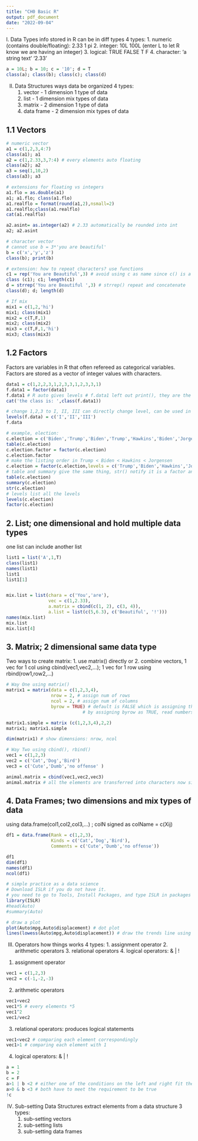 ```yaml
---
title: "CH0 Basic R"
output: pdf_document
date: "2022-09-04"
---
```


I. Data Types
  info stored in R can be in diff types 
  4 types:
    1. numeric (contains double/floating): 2.33  1  pi
    2. integer: 10L 100L (enter L to let R know we are having an integer)
    3. logical: TRUE FALSE T F
    4. character: 'a string text'  '2.33'
```r
a = 10L; b = 10; c = '10'; d = T
class(a); class(b); class(c); class(d)
```

II. Data Structures
  ways data be organized
  4 types:
    1. vector - 1 dimension 1 type of data
    2. list - 1 dimension mix types of data
    3. matrix - 2 dimension 1 type of data
    4. data frame - 2 dimension mix types of data
    
## 1.1 Vectors
```r
# numeric vector
a1 = c(1,2,3,4:7)
class(a1); a1
a2 = c(1,2.33,3,7:4) # every elements auto floating
class(a2); a2
a3 = seq(1,10,2)
class(a3); a3

# extensions for floating vs integers
a1.flo = as.double(a1)
a1; a1.flo; class(a1.flo)
a1.realflo = format(round(a1,2),nsmall=2)
a1.realflo;class(a1.realflo)
cat(a1.realflo)

a2.asint= as.integer(a2) # 2.33 automatically be rounded into int
a2; a2.asint

# character vector
# cannot use b = 3*'you are beautiful'
b = c('x','y','z')
class(b); print(b)

# extension: how to repeat characters? use functions
c1 = rep('You are Beautiful',3) # avoid using c as name since c() is a build-in function name
class (c1); c1; length(c1)
d = strrep('You are Beautiful ',3) # strrep() repeat and concatenate
class(d); d; length(d)

# If mix
mix1 = c(1,2,'hi')
mix1; class(mix1)
mix2 = c(T,F,1)
mix2; class(mix2)
mix3 = c(T,F,1,'hi')
mix3; class(mix3)
```
## 1.2 Factors
Factors are variables in R that often refereed as categorical variables.
Factors are stored as a vector of integer values with characters.
```r
data1 = c(1,2,2,3,1,2,3,3,1,2,3,3,1)
f.data1 = factor(data1)
f.data1 # R auto gives levels # f.data1 left out print(), they are the same thing
cat('the class is: ',class(f.data1))

# change 1,2,3 to I, II, III can directly change level, can be used in encrypting
levels(f.data) = c('I','II','III')
f.data

# example, election:
c.election = c('Biden','Trump','Biden','Trump','Hawkins','Biden','Jorgensen','Biden')
table(c.election)
c.election.factor = factor(c.election)
c.election.factor
# make the listing order in Trump < Biden < Hawkins < Jorgensen
c.election = factor(c.election,levels = c('Trump','Biden','Hawkins','Jorgensen'),ordered = T)
# table and summary give the same thing, str() notify it is a factor and gives some basic info
table(c.election)
summary(c.election)
str(c.election)
# levels list all the levels
levels(c.election)
factor(c.election)
```
## 2. List; one dimensional and hold multiple data types
   one list can include another list
```r
list1 = list('A',1,T)
class(list1)
names(list1)
list1
list1[1]


mix.list = list(chara = c('You','are'),
                vec = c(1,2.33),
                a.matrix = cbind(c(1, 2), c(3, 4)),
                a.list = list(c(5,6.3), c('Beautiful', '!')))
names(mix.list)
mix.list
mix.list[4]

```
## 3. Matrix; 2 dimensional same data type
  Two ways to create matrix: 
    1. use matrix() directly or 
    2. combine vectors, 1 vec for 1 col using cbind(vec1,vec2,...); 1 vec for 1 row using rbind(row1,row2,...) 
```r
# Way One using matrix()
matrix1 = matrix(data = c(1,2,3,4), 
                 nrow = 2, # assign num of rows
                 ncol = 2, # assign num of columns
                 byrow = TRUE) # default is FALSE which is assigning the num vertically, 
                             # by assigning byrow as TRUE, read numbers horizontally

matrix1.simple = matrix (c(1,2,3,4),2,2)
matrix1; matrix1.simple

dim(matrix1) # show dimensions: nrow, ncol

# Way Two using cbind(), rbind()
vec1 = c(1,2,3)
vec2 = c('Cat','Dog','Bird')
vec3 = c('Cute','Dumb','no offense' )

animal.matrix = cbind(vec1,vec2,vec3)
animal.matrix # all the elements are transferred into characters now since matrix can only store one type of data
```

## 4. Data Frames; two dimensions and mix types of data
   using data.frame(col1,col2,col3,...) ; colN signed as colName = c(Xij) 
```r
df1 = data.frame(Rank = c(1,2,3),
                 Kinds = c('Cat','Dog','Bird'),
                 Comments = c('Cute','Dumb','no offense'))

df1
dim(df1)
names(df1)
ncol(df1)

# simple practice as a data science
# Download ISLR if you do not have it.
# you need to go to Tools, Install Packages, and type ISLR in packages
library(ISLR)
#head(Auto)
#summary(Auto)

# draw a plot
plot(Auto$mpg,Auto$displacement) # dot plot
lines(lowess(Auto$mpg,Auto$displacement)) # draw the trends line using lines(lowess(x,y))
```

III. Operators
  how things works
  4 types:
    1. assignment operator
    2. arithmetic operators
    3. relational operators
    4. logical operators: & | !

1. assignment operator
```r
vec1 = c(1,2,3)
vec2 = c(-1,-2,-3)
```

2. arithmetic operators
```r
vec1+vec2
vec1*5 # every elements *5
vec1^2
vec1/vec2
```
3. relational operators: produces logical statements
```r
vec1<vec2 # comparing each element correspondingly
vec1>1 # comparing each element with 1
```
4. logical operators: & | !
```r
a = 1
b = 2
c = F
a>1 | b <2 # either one of the conditions on the left and right fit the condition would return true
a>0 & b <3 # both have to meet the requirement to be true
!c
```


IV. Sub-setting Data Structures
  extract elements from a data structure
  3 types:
    1. sub-setting vectors
    2. sub-setting lists
    3. sub-setting data frames

    